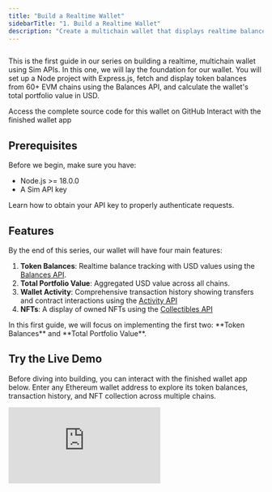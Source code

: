 ```yaml
---
title: "Build a Realtime Wallet"
sidebarTitle: "1. Build a Realtime Wallet"
description: "Create a multichain wallet that displays realtime balances, transactions, and NFTs using Sim APIs and Express.js"
---
```


<Frame caption="The final UI we'll build together in this guide">
  <img
    src="/images/apis/Tokens.webp"
    className="mx-auto"
    style={{ width:"100%" }}
    alt=""
    title=""
  />
</Frame>

This is the first guide in our series on building a realtime, multichain wallet using Sim APIs.
In this one, we will lay the foundation for our wallet.
You will set up a Node project with Express.js, fetch and display token balances from 60\+ EVM chains using the Balances API, and calculate the wallet's total portfolio value in USD.

<Columns cols={2}>
  <Card title="View Source Code" icon="github" href="https://github.com/duneanalytics/sim-guides/tree/main/wallet-ui" horizontal>
    Access the complete source code for this wallet on GitHub
  </Card>
  
  <Card title="Try Live Demo" icon="globe" href="https://sim-guides.vercel.app/?walletAddress=0x48D004a6C175dB331E99BeAf64423b3098357Ae7" horizontal>
    Interact with the finished wallet app
  </Card>
</Columns>

## Prerequisites

Before we begin, make sure you have:

- Node.js \>= 18.0.0
- A Sim API key

<Card title="Get your API Key" icon="key" horizontal href="/#authentication">
  Learn how to obtain your API key to properly authenticate requests.
</Card>

## Features

By the end of this series, our wallet will have four main features:

1. **Token Balances**: Realtime balance tracking with USD values using the [Balances API](/evm/balances).
2. **Total Portfolio Value**: Aggregated USD value across all chains.
3. **Wallet Activity**: Comprehensive transaction history showing transfers and contract interactions using the [Activity API](/evm/activity)
4. **NFTs**: A display of owned NFTs using the [Collectibles API](/evm/collectibles)

<Note>
  In this first guide, we will focus on implementing the first two: **Token Balances** and **Total Portfolio Value**.
</Note>

## Try the Live Demo

Before diving into building, you can interact with the finished wallet app below.
Enter any Ethereum wallet address to explore its token balances, transaction history, and NFT collection across multiple chains.

<iframe 
  src="https://sim-guides.vercel.app/?walletAddress=0x48D004a6C175dB331E99BeAf64423b3098357Ae7" 
  className="w-full rounded-xl border border-gray-200 dark:border-gray-700"
  style={{ height: "800px" }}
  title="Live Wallet Demo"
  frameBorder="0"
  allow="clipboard-write; encrypted-media"
  allowFullScreen
/>

## Project Setup

Let's start by scaffolding our project.
This initial setup will provide a basic Express.js server and frontend templates, allowing us to focus on integrating Sim APIs.

<Steps>
  <Step title="Create Your Project Structure">
    Open your terminal and create a new directory for the project:

    ```bash
    mkdir wallet-ui
    cd wallet-ui
    ```

    Now you are in the `wallet-ui` directory.
    Next, initialize a new Node.js project with npm:

    ```bash
    npm init -y
    npm pkg set type="module"
    ```

    These commands create a `package.json` file with default values and configure it to use ES modules.
    Afterward, install the required packages:

    ```bash
    npm install express ejs dotenv numbro
    ```

    We are using three packages for our wallet:

    - **Express.js**: A popular Node.js web framework for creating our server.
    - **EJS**: A simple templating engine that lets us generate dynamic HTML.
    - **dotenv**: A package to load environment variables from a `.env` file.
    - **numbro**: For formatting numbers and currency.
  </Step>
  <Step title="Configure Environment Variables">
    Create a new `.env` file in your project root:

    ```bash
    touch .env
    ```

    Open the `.env` file in your code editor and add your Sim API key:

    ```plaintext .env
    # Your Sim API key (required)
    SIM_API_KEY=your_api_key_here
    ```

    <Warning>
      Never commit your `.env` file to version control. If you are using Git, add `.env` to your `.gitignore` file.
    </Warning>
  </Step>
  <Step title="Add Starter Code">
    Create the necessary directories for views and public assets:

    ```bash
    mkdir views
    mkdir public
    ```

    `views` will hold our EJS templates, and `public` will serve static assets like CSS.
    Now, create the core files:

    ```bash
    touch server.js
    touch views/wallet.ejs
    touch public/styles.css
    ```

    Populate `server.js` with this basic Express server code:

    ```javascript server.js [expandable]
    import express from 'express';
    import numbro from 'numbro';
    import dotenv from 'dotenv';
    import path from 'path';
    import { fileURLToPath } from 'url';
    
    // Load environment variables
    dotenv.config();
    const SIM_API_KEY = process.env.SIM_API_KEY;
    
    if (!SIM_API_KEY) {
        console.error("FATAL ERROR: SIM_API_KEY is not set in your environment variables.");
        process.exit(1);
    }
    
    // Set up __dirname for ES modules
    const __filename = fileURLToPath(import.meta.url);
    const __dirname = path.dirname(__filename);
    
    // Initialize Express
    const app = express();
    
    // Configure Express settings
    app.set('view engine', 'ejs');
    app.set('views', path.join(__dirname, 'views'));
    app.use(express.static(path.join(__dirname, 'public')));
    
    // Add our home route
    app.get('/', async (req, res) => {
        const { 
            walletAddress = '',
            tab = 'tokens' // Default to tokens tab
        } = req.query;
    
        let tokens = [];
        let totalWalletUSDValue = 0;
        let activities = []; // For Guide 2
        let collectibles = []; // For Guide 3
    
        // In later steps, these arrays will be populated with API data.
        res.render('wallet', {
            walletAddress: walletAddress,
            currentTab: tab,
            totalWalletUSDValue: '$0.00', // Will be calculated later in this guide.
            tokens: tokens,
            activities: activities,
            collectibles: collectibles
        });
    });
    
    // Start the server
    app.listen(3001, () => {
        console.log(`Server running at http://localhost:3001`);
    });
    ```

    Add the initial frontend template to `views/wallet.ejs`:

    ```ejs views/wallet.ejs [expandable]
    <!DOCTYPE html>
    <html lang="en">
    <head>
        <meta charset="UTF-8">
        <meta name="viewport" content="width=device-width, initial-scale=1.0">
        <meta name="description" content="Sim APIs Wallet UI - A simple and elegant wallet interface for viewing crypto assets and transactions">
        <meta name="theme-color" content="#0b0e1f">
        <title>Sim APIs Wallet UI</title>
        <link rel="preconnect" href="https://fonts.googleapis.com">
        <link rel="preconnect" href="https://fonts.gstatic.com" crossorigin>
        <link href="https://fonts.googleapis.com/css2?family=IBM+Plex+Mono:wght@400;500;700&family=IBM+Plex+Sans:wght@400;500;600;700&display=swap" rel="stylesheet">
        <link rel="stylesheet" href="/styles.css">
    </head>
    <body>
    <div class="mobile-container">
        <header class="app-header">
            <div class="profile-pic-placeholder"></div>
            <div class="header-title">Wallet</div>
            <div class="settings-icon"></div>
        </header>
    
        <section class="total-balance-section">
            <p class="total-balance-amount"><%= totalWalletUSDValue %></p>
            <p class="total-balance-label js-wallet-address-display"><%= walletAddress || 'Enter wallet address...' %></p>
        </section>
    
        <nav class="tabs">
            <button class="tab-button <%= currentTab === 'tokens' ? 'active' : '' %>" data-tab="tokens">Tokens</button>
            <button class="tab-button <%= currentTab === 'activity' ? 'active' : '' %>" data-tab="activity">Activity</button>
            <button class="tab-button <%= currentTab === 'collectibles' ? 'active' : '' %>" data-tab="collectibles">Collectibles</button>
        </nav>
    
        <main class="tab-content">
            <!-- Tokens Tab Pane -->
            <div id="tokens" class="tab-pane <%= currentTab === 'tokens' ? 'active' : '' %>">
                <% if (tokens && tokens.length > 0) { %>
                    <% tokens.forEach(token => { %>
                        <div class="list-item">
                            <% if (token.token_metadata && token.token_metadata.logo) { %>
                                <img src="<%= token.token_metadata.logo %>" alt="<%= token.symbol || 'Token' %> Logo" class="item-icon-placeholder" style="object-fit: contain; padding: 6px;">
                            <% } else { %>
                                <div class="item-icon-placeholder"><%= token.symbol ? token.symbol.substring(0, 4) : '?' %></div>
                            <% } %>
                            <div class="item-info">
                                <% if (token.token_metadata && token.token_metadata.url) { %>
                                    <p class="item-name"><a href="<%= token.token_metadata.url %>" target="_blank" style="color: inherit; text-decoration: none;"><%= token.name || token.symbol %></a></p>
                                <% } else { %>
                                    <p class="item-name"><%= token.name || token.symbol %></p>
                                <% } %>
                            </div>
                            <div class="item-value-right">
                                <p class="item-usd-value">
                                    <strong>
                                        <%= token.valueUSDFormatted || (token.value_usd != null ? token.value_usd : 'N/A') %>
                                    </strong>
                                </p>
                                <p class="item-sub-info">
                                    <%= token.amountFormatted || token.amount %> <%= token.symbol %>
                                </p>
                            </div>
                        </div>
                    <% }); %>
                <% } else if (walletAddress) { %>
                    <p style="text-align: center; padding-top: 30px; color: var(--color-text-muted);">No tokens found for this wallet.</p>
                <% } else { %>
                    <p style="text-align: center; padding-top: 30px; color: var(--color-text-muted);">Enter a wallet address above to see token balances.</p>
                <% } %>
            </div>
    
           <!-- Activity Tab Pane (for Guide 2) -->
            <div id="activity" class="tab-pane <%= currentTab === 'activity' ? 'active' : '' %>">
                <p style="font-family: var(--font-primary); text-align: center; padding-top: 30px; color: var(--color-text-muted);">Activity feature will be added in the next guide.</p>
            </div>
    
            <!-- Collectibles Tab Pane (for Guide 3) -->
            <div id="collectibles" class="tab-pane <%= currentTab === 'collectibles' ? 'active' : '' %>">
                <p style="font-family: var(--font-primary); text-align: center; padding-top: 30px; color: var(--color-text-muted);">Collectibles feature will be added in a future guide.</p>
            </div>
        </main>
    </div>
    
    <script>
        const tabButtons = document.querySelectorAll('.tab-button');
        const tabPanes = document.querySelectorAll('.tab-pane');
        const walletAddressDisplay = document.querySelector(".js-wallet-address-display");
    
        tabButtons.forEach(button => {
            button.addEventListener('click', () => {
                const tab = button.dataset.tab;
                const currentWalletAddress = new URLSearchParams(window.location.search).get('walletAddress');
                if (currentWalletAddress) {
                    window.location.search = `?walletAddress=${currentWalletAddress}&tab=${tab}`;
                } else {
                    // If no wallet address, just switch tab visually without reload, or prompt
                    tabButtons.forEach(btn => btn.classList.remove('active'));
                    tabPanes.forEach(pane => pane.classList.remove('active'));
                    button.classList.add('active');
                    document.getElementById(tab).classList.add('active');
                }
            });
        });
    
        walletAddressDisplay.addEventListener('click', () => {
            let newWalletAddress = prompt("Enter wallet address:", new URLSearchParams(window.location.search).get('walletAddress') || '');
            if (newWalletAddress !== null && newWalletAddress.trim() !== "") {
                 const currentTab = new URLSearchParams(window.location.search).get('tab') || 'tokens';
                 window.location.search = `?walletAddress=${newWalletAddress.trim()}&tab=${currentTab}`;
            } else if (newWalletAddress !== null) { // Empty input, clear address
                 const currentTab = new URLSearchParams(window.location.search).get('tab') || 'tokens';
                 window.location.search = `?tab=${currentTab}`;
            }
        });
    
        // Set active tab based on URL param on page load
        document.addEventListener('DOMContentLoaded', () => {
            const params = new URLSearchParams(window.location.search);
            const tab = params.get('tab') || 'tokens';
            
            tabButtons.forEach(btn => btn.classList.remove('active'));
            tabPanes.forEach(pane => pane.classList.remove('active'));
    
            const activeButton = document.querySelector(`.tab-button[data-tab="${tab}"]`);
            const activePane = document.getElementById(tab);
    
            if (activeButton) activeButton.classList.add('active');
            if (activePane) activePane.classList.add('active');
        });
    </script>
    </body>
    </html>
    ```

    Add basic styles to `public/styles.css`:

    ```css public/styles.css [expandable]
:root {
    --font-primary: 'IBM Plex Sans', sans-serif;
    --font-mono: 'IBM Plex Mono', monospace;
    
    --color-bg-deep: #e1e2f9;
    --color-bg-container: #141829;
    --color-border-primary: #2c3040;
    --color-border-secondary: #222636;
    --color-text-primary: #ffffff;
    --color-text-secondary: #e0e0e0;
    --color-text-muted: #a0a3b1;
    --color-text-subtle: #808391;
    --color-accent-green: #50e3c2;
    --color-accent-purple: #7e87ef;
    --color-accent-red: #ff7875;
    --color-placeholder-bg: #3a3f58;
    }
    
    body {
    font-family: var(--font-primary);
    background-color: var(--color-bg-deep);
    color: var(--color-text-secondary);
    margin: 0;
    padding: 0;
    display: flex;
    justify-content: center;
    align-items: center;
    min-height: 100vh;
    padding-top: 0;
    padding-bottom: 0;
    height: 100vh;
    }
    
    .mobile-container {
    width: 100%;
    max-width: 420px;
    height: 90vh;
    max-height: 800px;
    min-height: 600px;
    background-color: var(--color-bg-container);
    border-radius: 20px;
    display: flex;
    flex-direction: column;
    overflow: hidden;
    align-self: center;
    box-shadow: 0 8px 32px rgba(20, 24, 41, 0.18), 0 1.5px 6px rgba(20, 24, 41, 0.10);
    }
    
    /* Header Styles */
    .app-header {
    display: flex;
    justify-content: space-between;
    align-items: center;
    padding: 20px;
    border-bottom: 1px solid var(--color-border-primary);
    flex-shrink: 0;
    }
    
    .profile-pic-placeholder {
    width: 36px;
    height: 36px;
    background-color: var(--color-placeholder-bg);
    border-radius: 50%;
    }
    
    .header-title {
    font-family: var(--font-primary);
    font-size: 1.4em;
    font-weight: 600; /* IBM Plex Sans SemiBold */
    color: var(--color-text-primary);
    }
    
    .settings-icon {
    width: 22px;
    height: 22px;
    background-image: url("data:image/svg+xml,%3Csvg xmlns='http://www.w3.org/2000/svg' viewBox='0 0 24 24' fill='%23e0e0e0'%3E%3Cpath d='M19.43 12.98c.04-.32.07-.64.07-.98s-.03-.66-.07-.98l2.11-1.65c.19-.15.24-.42.12-.64l-2-3.46c-.12-.22-.39-.3-.61-.22l-2.49 1c-.52-.4-1.08-.73-1.69-.98l-.38-2.65C14.46 2.18 14.25 2 14 2h-4c-.25 0-.46.18-.49.42l-.38 2.65c-.61.25-1.17.59-1.69.98l-2.49-1c-.23-.09-.49 0-.61.22l-2 3.46c-.13.22-.07.49.12.64l2.11 1.65c-.04.32-.07.65-.07.98s.03.66.07.98l-2.11 1.65c-.19.15-.24.42-.12-.64l2 3.46c.12.22.39.3.61.22l2.49-1c.52.4 1.08.73 1.69.98l.38 2.65c.03.24.24.42.49.42h4c.25 0 .46-.18.49.42l.38-2.65c.61-.25 1.17-.59 1.69-.98l2.49 1c.23.09.49 0 .61-.22l2-3.46c.12-.22.07-.49-.12-.64l-2.11-1.65zM12 15.5c-1.93 0-3.5-1.57-3.5-3.5s1.57-3.5 3.5-3.5 3.5 1.57 3.5 3.5-1.57 3.5-3.5 3.5z'/%3E%3C/svg%3E");
    background-repeat: no-repeat;
    background-size: contain;
    cursor: pointer;
    opacity: 0.8;
    }
    
    /* Total Balance Section */
    .total-balance-section {
    padding: 25px 20px;
    text-align: center;
    border-bottom: 1px solid var(--color-border-primary);
    flex-shrink: 0;
    }
    
    .total-balance-amount {
    font-family: var(--font-mono); /* Mono for large number */
    font-size: 2.3em;
    font-weight: 700;
    margin: 0;
    color: var(--color-accent-green);
    }
    .total-balance-label {
    font-family: var(--font-primary);
    font-size: 0.85em;
    color: var(--color-text-muted);
    margin-top: 2px;
    cursor: pointer; /* Make it look clickable */
    }
    .total-balance-label:hover {
        color: var(--color-text-primary);
    }
    
    /* Tabs Section */
    .tabs {
    display: flex;
    border-bottom: 1px solid var(--color-border-primary);
    flex-shrink: 0;
    position: relative;
    z-index: 1;
    }
    
    .tab-button {
    font-family: var(--font-primary);
    flex-grow: 1;
    padding: 14px;
    text-align: center;
    cursor: pointer;
    background-color: transparent;
    border: none;
    color: var(--color-text-muted);
    font-size: 0.95em;
    font-weight: 500; /* IBM Plex Sans Medium */
    border-bottom: 3px solid transparent;
    transition: color 0.2s ease, border-bottom-color 0.2s ease;
    }
    .tab-button:hover {
    color: var(--color-text-primary);
    }
    .tab-button.active {
    color: var(--color-text-primary);
    border-bottom: 3px solid var(--color-accent-purple);
    }
    
    .tab-content {
    padding: 0px 20px 20px 20px;
    flex-grow: 1;
    min-height: 0;
    max-height: calc(100vh - 220px);
    overflow-y: auto;
    }
    .tab-pane { display: none; }
    .tab-pane.active { display: block; }
    
    /* Tokens Tab & Activity Tab Styles */
    .list-item {
    display: flex;
    align-items: center;
    padding: 16px 0;
    border-bottom: 1px solid var(--color-border-secondary);
    }
    .list-item:last-child { border-bottom: none; }
    
    .item-icon-placeholder {
    width: 38px;
    height: 38px;
    background-color: #2c3040; /* Using a specific color, not var for contrast */
    border-radius: 50%;
    margin-right: 15px;
    display: flex;
    justify-content: center;
    align-items: center;
    font-family: var(--font-mono); /* Mono for symbols like ETH */
    font-weight: 500;
    font-size: 0.9em;
    color: #c0c3d1; /* Using specific color */
    flex-shrink: 0;
    overflow: hidden; /* Prevents text overflow if symbol is too long */
    }
    
    .item-info {
    flex-grow: 1;
    min-width: 0; /* Prevents text overflow issues in flex children */
    }
    .item-name { /* Token Name, Activity Type like "Received", "Sent" */
    font-family: var(--font-primary);
    font-size: 1.05em;
    font-weight: 500; /* IBM Plex Sans Medium */
    margin: 0 0 3px 0;
    color: var(--color-text-primary);
    white-space: nowrap;
    overflow: hidden;
    text-overflow: ellipsis;
    }
    .item-sub-info { /* "1.2345 ETH on Ethereum", "Price: $800.00" */
    font-family: var(--font-primary); /* Sans for descriptive part */
    font-size: 0.85em;
    color: var(--color-text-muted);
    margin: 0;
    white-space: nowrap;
    overflow: hidden;
    text-overflow: ellipsis;
    }
    .item-sub-info .mono { /* Span class for monospaced parts within sub-info */
    font-family: var(--font-mono);
    }
    
    .item-value-right {
    text-align: right;
    flex-shrink: 0;
    padding-left: 10px;
    }
    .item-usd-value { /* USD value of holding */
    font-family: var(--font-mono); /* Mono for numerical USD value */
    font-size: 1.05em;
    font-weight: 500;
    margin: 0 0 3px 0;
    color: var(--color-text-primary);
    }
    
    /* Activity Tab Specifics */
    .activity-direction { /* "Received ETH", "Sent USDC" */
    font-family: var(--font-primary);
    font-size: 1.05em;
    font-weight: 500; /* IBM Plex Sans Medium */
    margin: 0 0 3px 0;
    }
    .activity-direction.sent { color: var(--color-accent-red); }
    .activity-direction.receive { color: var(--color-accent-green); } /* Ensure class name consistency with JS */
    
    
    .activity-address, .activity-timestamp {
    font-family: var(--font-primary); /* Sans for "From:", "To:" */
    font-size: 0.8em;
    color: var(--color-text-subtle);
    margin: 0;
    }
    .activity-address .mono, .activity-timestamp .mono { /* For address itself and timestamp value */
     font-family: var(--font-mono);
    }
    .activity-amount-right { /* "+0.5 ETH" */
    font-family: var(--font-mono); /* Mono for amount + symbol */
    font-size: 1.05em;
    font-weight: 500;
    }
    .activity-amount-right.sent { color: var(--color-accent-red); }
    .activity-amount-right.receive { color: var(--color-accent-green); }
    
    /* NFT Grid Container */
    .collectibles-grid {
        display: grid;
        grid-template-columns: repeat(1, 1fr);
        gap: 1rem;
        padding-top: 20px;
        width: 100%;
    }
    
    /* NFT Item Container */
    .collectible-item-link {
        text-decoration: none;
        color: inherit;
        display: block;
        transition: transform 0.2s ease;
    }
    
    .collectible-item-link:hover {
        transform: translateY(-2px);
    }
    
    .collectible-item {
        position: relative;
        border-radius: 12px;
        overflow: hidden;
        background: var(--color-bg-container);
        border: 1px solid var(--color-border-secondary);
        box-shadow: 0 2px 8px rgba(0, 0, 0, 0.1);
    }
    
    /* Image Container */
    .collectible-image-container {
        position: relative;
        width: 100%;
        padding-bottom: 100%; /* Creates a square aspect ratio */
        background: var(--color-placeholder-bg);
    }
    
    .collectible-image {
        position: absolute;
        top: 0;
        left: 0;
        width: 100%;
        height: 100%;
        object-fit: cover;
    }
    
    /* Image Placeholder */
    .collectible-image-placeholder {
        position: absolute;
        top: 0;
        left: 0;
        width: 100%;
        height: 100%;
        display: flex;
        align-items: center;
        justify-content: center;
        background: linear-gradient(135deg, #667eea 0%, #764ba2 100%);
        color: white;
        font-family: var(--font-primary);
        font-weight: 600;
        font-size: 0.875rem;
    }
    
    /* NFT Info Container - Static (always visible) */
    .collectible-info-static {
        padding: 0.75rem;
        background: var(--color-bg-container);
        border-top: 1px solid var(--color-border-secondary);
    }
    
    /* NFT Info Container - Hover (keep for backwards compatibility but not used) */
    .collectible-info {
        position: absolute;
        bottom: 0;
        left: 0;
        right: 0;
        padding: 0.75rem;
        background: linear-gradient(transparent, rgba(0, 0, 0, 0.85));
        color: white;
        opacity: 0;
        transition: opacity 0.3s ease;
    }
    
    .collectible-item-link:hover .collectible-info {
        opacity: 1;
    }
    
    /* NFT Text Styles */
    .collectible-name {
        font-family: var(--font-primary);
        font-size: 0.9rem;
        font-weight: 600;
        margin-bottom: 0.25rem;
        white-space: nowrap;
        overflow: hidden;
        text-overflow: ellipsis;
        color: var(--color-text-primary);
    }
    
    .collectible-collection {
        font-family: var(--font-mono);
        font-size: 0.8rem;
        margin-bottom: 0;
        opacity: 0.9;
        white-space: nowrap;
        overflow: hidden;
        text-overflow: ellipsis;
        color: var(--color-text-muted);
    }
    
    .collectible-chain {
        font-family: var(--font-primary);
        font-size: 0.7rem;
        opacity: 0.8;
        color: white;
    }
    ```
  </Step>
  <Step title="Verify Project Structure">
    Run `ls` in your terminal. Your project directory `wallet-ui/` should now contain:

    ```bash
    wallet-ui/
    ├── server.js             # Main application file with Express server
    ├── views/                # Directory for EJS templates
    │   └── wallet.ejs        # Main wallet UI template
    ├── public/               # Directory for static assets
    │   └── styles.css        # CSS styling for the wallet UI
    ├── package.json          # Project configuration
    ├── package-lock.json     # Dependency lock file (if `npm install` was run)
    ├── node_modules/         # Installed packages (if `npm install` was run)
    └── .env                  # Your environment variables
    ```
  </Step>
</Steps>

Run `node server.js` in the terminal to start the server.
Visit `http://localhost:3001` to see the blank wallet.

<Frame caption="Our scaffolded wallet UI without any data.">
  ![](/images/wallet-ui/wallet-balances-blank.png)
</Frame>

<Warning>
  If you encounter errors, ensure your `.env` file contains the correct `SIM_API_KEY` and that it is loaded correctly.
  Also, verify the `walletAddress` in the URL is a valid EVM wallet address.
  Check your terminal for any error messages from `server.js`.
</Warning>

Now, let's integrate the Sim API to fetch real data.

## Fetch and Show Token Balances

We will use the [Balances API](/evm/balances) to get realtime token balances for a given wallet address.
This endpoint provides comprehensive details about native and ERC20 tokens, including metadata and USD values across more than 60\+ EVM chains.

First, let's create an async function in `server.js` to fetch these balances. Add this function before your `app.get('/')` route handler:

```javascript server.js (getWalletBalances) {7,9,14,28}
async function getWalletBalances(walletAddress) {
    if (!walletAddress) return []; // Return empty if no address

    // Construct the query parameters
    // metadata=url,logo fetches token URLs and logo images
    const queryParams = `metadata=url,logo`;

    const url = `https://api.sim.dune.com/v1/evm/balances/${walletAddress}?${queryParams}`;

    try {
        const response = await fetch(url, {
            headers: {
                'X-Sim-Api-Key': SIM_API_KEY, // Your API key from .env
                'Content-Type': 'application/json'
            }
        });

        if (!response.ok) {
            const errorBody = await response.text();
            console.error(`API request failed with status ${response.status}: ${response.statusText}`, errorBody);
            throw new Error(`API request failed: ${response.statusText}`);
        }

        const data = await response.json();

        // The API returns JSON with a "balances" key. We return that directly.
        return data.balances;

    } catch (error) {
        console.error("Error fetching wallet balances:", error.message);
        return []; // Return empty array on error
    }
}
```

This function creates the API request using Node's `fetch`.
It includes your `SIM_API_KEY` in the headers and sends a GET request to the `/v1/evm/balances/{address}` endpoint.

The Balances API gives you access to various [_URL query parameters_](/evm/balances#parameter-uri) that you can include to modify the response.
We have included `metadata=url,logo` to include a token's URL and logo.

Next, modify your `app.get('/')` route handler in `server.js` to call `getWalletBalances` and pass the fetched tokens to your template:

```javascript server.js {13}
app.get('/', async (req, res) => {
    const { 
        walletAddress = '',
        tab = 'tokens'
    } = req.query;

    let tokens = [];
    let totalWalletUSDValue = 0;
    let errorMessage = null;

    if (walletAddress) {
        try {
            tokens = await getWalletBalances(walletAddress);
        } catch (error) {
            console.error("Error in route handler:", error);
            errorMessage = "Failed to fetch wallet data. Please try again.";
            // tokens will remain empty, totalWalletUSDValue will be 0
        }
    }

    res.render('wallet', {
        walletAddress: walletAddress,
        currentTab: tab,
        totalWalletUSDValue: `$0.00`, // We'll calculate this in the next section
        tokens: tokens,
        activities: [], // Placeholder for Guide 2
        collectibles: [], // Placeholder for Guide 3
        errorMessage: errorMessage
    });
});
```

We've updated the route to:

1. Call `getWalletBalances` if a `walletAddress` is provided.
2. Pass the retrieved `balances` to the `wallet.ejs` template.

The `views/wallet.ejs` file you created earlier is already set up to display these tokens.
Restart your server with `node server.js` and refresh your browser, providing a `walletAddress` in the URL.
For example: [`http://localhost:3001/?walletAddress=0xd8da6bf26964af9d7eed9e03e53415d37aa96045`](http://localhost:3001/?walletAddress=0xd8da6bf26964af9d7eed9e03e53415d37aa96045)

You should now see the wallet populated with token balances, logos, prices for each token, and how much of that token the wallet holds.

<Frame caption="Wallet displaying token balances (in wei) with logos and prices.">
  <img
    src="/images/wallet-ui/wallet-balances-without-formatting.png"
    className="mx-auto"
    style={{ width:"100%" }}
  />
</Frame>

## Format Balances

The Balances API returns token amounts in their smallest denomination. This will be in wei for ETH-like tokens.
To display these amounts in a user-friendly way, like `1.23` ETH instead of `1230000000000000000` wei, we need to adjust the amount using the token's `decimals` property, which is also returned from the Balances API.
We can add a new property, `balanceFormatted`, to each token object.

Modify your `getWalletBalances` function in `server.js` as follows. The main change is mapping over `data.balances` to add the `balanceFormatted` property:

```javascript server.js (getWalletBalances with formatting) {24, 25, 26, 27, 28, 29, 30, 31, 32, 33, 34, 35, 36, 37, 38}
async function getWalletBalances(walletAddress) {
    if (!walletAddress) return []; 

    const queryParams = `metadata=url,logo`;
    const url = `https://api.sim.dune.com/v1/evm/balances/${walletAddress}?${queryParams}`;

    try {
        const response = await fetch(url, {
            headers: {
                'X-Sim-Api-Key': SIM_API_KEY,
                'Content-Type': 'application/json'
            }
        });

        if (!response.ok) {
            const errorBody = await response.text();
            console.error(`API request failed with status ${response.status}: ${response.statusText}`, errorBody);
            throw new Error(`API request failed: ${response.statusText}`);
        }

        const data = await response.json();
        
        // Return formatted values and amounts
        return (data.balances || []).map(token => {
            // 1. Calculate human-readable token amount
            const numericAmount = parseFloat(token.amount) / Math.pow(10, parseInt(token.decimals));
            // 2. Get numeric USD value
            const numericValueUSD = parseFloat(token.value_usd);
            // 3. Format using numbro
            const valueUSDFormatted = numbro(numericValueUSD).format('$0,0.00');
            const amountFormatted = numbro(numericAmount).format('0,0.[00]A');

            return {
                ...token,
                valueUSDFormatted,
                amountFormatted
            };
        }).filter(token => token.symbol !== 'RTFKT'); // Removing Spam Tokens. Add more if you like.

    } catch (error) {
        console.error("Error fetching wallet balances:", error.message);
        return []; 
    }
}
```

Now, each token object returned by `getWalletBalances` will include a `balanceFormatted` string, which our EJS template (`views/wallet.ejs`) already uses: `<%= token.balanceFormatted || token.amount %>`.

Restart the server and refresh the browser. You will now see formatted balances.

<Frame caption="Wallet displaying properly formatted token balances with logos.">
  <img
    src="/images/wallet-ui/wallet-balances-formatted.png"
    className="mx-auto"
    style={{ width:"100%" }}
  />
</Frame>

## Calculate Total Portfolio Value

The wallet's total value at the top of the UI still says `$0.00`.
Let's calculate the total USD value of the wallet and properly show it.

The Balances API provides a `value_usd` field with each token.
This field represents the total U.S. dollar value of the wallet's entire holding for that specific token.

Let's modify the `app.get('/')` route handler to iterate through the fetched tokens and sum their individual `value_usd` to calculate the `totalWalletUSDValue`.

```javascript server.js (app.get('/') with total value calculation) {16, 17, 18, 19, 20, 21, 22, 23, 24, 25, 37}
app.get('/', async (req, res) => {
    const { 
        walletAddress = '',
        tab = 'tokens'
    } = req.query;

    let tokens = [];
    let totalWalletUSDValue = 0; // Will be updated
    let errorMessage = null;

    if (walletAddress) {
        try {
            tokens = await getWalletBalances(walletAddress);

            // Calculate the total USD value from the fetched tokens
            if (tokens && tokens.length > 0) {
                tokens.forEach(token => {
                    let individualValue = parseFloat(token.value_usd);
                    if (!isNaN(individualValue)) {
                        totalWalletUSDValue += individualValue;
                    }
                });
            }
            
            totalWalletUSDValue = numbro(totalWalletUSDValue).format('$0,0.00');

        } catch (error) {
            console.error("Error in route handler:", error);
            errorMessage = "Failed to fetch wallet data. Please try again.";
            // tokens will remain empty, totalWalletUSDValue will be 0
        }
    }

    res.render('wallet', {
        walletAddress: walletAddress,
        currentTab: tab,
        totalWalletUSDValue: totalWalletUSDValue, // Pass the calculated total
        tokens: tokens,
        activities: [], // Placeholder for Guide 2
        collectibles: [], // Placeholder for Guide 3
        errorMessage: errorMessage
    });
});
```

We use the `reduce` method to iterate over the `tokens` array.
For each `token`, we access its `value_usd` property, parse it as a float, and add it to the running `sum`.
The calculated `totalWalletUSDValue` is then formatted to two decimal places and passed to the template.

The `views/wallet.ejs` template already has `<p class="total-balance-amount"><%= totalWalletUSDValue %></p>`, so it will display the calculated total correctly.

Restart your server and refresh the browser page with a wallet address.
You should now see the total wallet value at the top of the UI accurately reflecting the sum of all token balance USD values.

<Frame caption="Wallet showing the correctly calculated total USD value.">
  <img
    src="/images/wallet-ui/wallet-balances-total-wallet-value.png"
    className="mx-auto"
    style={{ width:"100%" }}
  />
</Frame>

## Add Historical Price Tracking

Now let's improve the wallet by showing price movement over time. Historical price context helps users understand how their tokens are gaining or losing value. The [Balances API](/evm/balances) can return historical price points when you include the `historical_prices` query parameter, which lets you display price changes for any hour offset from 1 to 24 hours ago.

<Frame caption="Token balances with twenty four hour price change indicators showing gains and losses.">
  <img
    src="/images/wallet-ui/wallet-historical-prices.png"
    className="mx-auto"
    style={{ width:"100%" }}
    alt=""
    title=""
  />
</Frame>

<Note>
  To learn more about historical prices, visit the [historical prices section](/evm/balances#historical-prices) in the Balances API documentation.
</Note>

### Understanding historical price data

When you pass the `historical_prices` query parameter, the API accepts a comma separated list of hour offsets such as `1,6,24`. Each token in the response will then include a `historical_prices` array. Each entry contains an `offset_hours` value that indicates how many hours ago the price was recorded and a `price_usd` value that represents the token price at that time.

### Create price utilities

Add a small utility module to calculate percentage changes and format them for display. Create `utils/prices.js` and include the following code.

```javascript utils/prices.js
export const pct = (curr, past) =>
    curr == null || past == null || past === 0 ? null : ((curr - past) / past) * 100;

export const priceAt = (hist, h) =>
    Array.isArray(hist) ? (hist.find(p => p && p.offset_hours === h)?.price_usd) : undefined;

export const change1h = (price, hist) => pct(price, priceAt(hist, 1));
export const change6h = (price, hist) => pct(price, priceAt(hist, 6));
export const change24h = (price, hist) => pct(price, priceAt(hist, 24));

export const formatSignedPercent = (x) =>
    x == null ? '—' : `${x >= 0 ? '+' : ''}${x.toFixed(2)}%`;
```

These utility functions are necessary because the API returns only raw prices at specific times. You need these utilities to convert the price differences into percentage changes for display.

### Request historical prices in your balances call

Update `getWalletBalances` to optionally include historical prices. Only request this data when viewing the tokens tab to keep responses fast.

```javascript server.js (getWalletBalances with historical prices) [expandable] {5,9,16,17,18,19,20,21,22,23,24}
/**
 * Fetch wallet balances. Optionally include historical prices for deltas.
 * @param {string} walletAddress
 * @param {{ includeHistoricalPrices?: boolean }} [options]
 */
async function getWalletBalances(walletAddress, options = {}) {
    const { includeHistoricalPrices = false } = options;
    if (!walletAddress) return [];

    // Construct the query parameters
    // metadata=url,logo fetches token URLs and logo images
    // exclude_spam_tokens filters out known spam tokens
    const baseParams = new URLSearchParams({
        'metadata': 'url,logo'
    });
    if (includeHistoricalPrices) {
        baseParams.set('historical_prices', '1,6,24');
    }
    const queryParams = `${baseParams.toString()}&exclude_spam_tokens`;

    const url = `https://api.sim.dune.com/v1/evm/balances/${walletAddress}?${queryParams}`;

    try {
        const response = await fetch(url, {
            headers: {
                'X-Sim-Api-Key': SIM_API_KEY,
                'Content-Type': 'application/json'
            }
        });

        if (!response.ok) {
            const errorBody = await response.text();
            console.error(`API request failed with status ${response.status}: ${response.statusText}`, errorBody);
            throw new Error(`API request failed: ${response.statusText}`);
        }

        const data = await response.json();
        return (data.balances || []).map(token => {
            const numericAmount = parseFloat(token.amount) / Math.pow(10, parseInt(token.decimals));
            const numericValueUSD = parseFloat(token.value_usd);
            const valueUSDFormatted = numbro(numericValueUSD).format('$0,0.00');
            const amountFormatted = numbro(numericAmount).format('0,0.[00]A');

            return {
                ...token,
                valueUSDFormatted,
                amountFormatted
            };
        }).filter(token => token.symbol !== 'RTFKT');

    } catch (error) {
        console.error("Error fetching wallet balances:", error.message);
        return [];
    }
}
```

This change adds an optional `includeHistoricalPrices` parameter, conditionally appends `historical_prices=1,6,24` to the request, and preserves the existing formatting behavior.

### Make price utilities available to the template

Import the utilities in `server.js`, request historical prices when the tokens tab is active, and pass the helpers into the template render context.

```javascript server.js (imports and route updates) [expandable] {4,18,30,49}
import express from 'express';
import numbro from 'numbro';
import dotenv from 'dotenv';
import * as priceUtils from './utils/prices.js';
import path from 'path';
import { fileURLToPath } from 'url';

// ... existing setup code ...

app.get('/', async (req, res) => {
    const { 
        walletAddress = '',
        tab = 'tokens'
    } = req.query;

    let tokens = [];
    let totalWalletUSDValue = 0;
    let errorMessage = null;

    if (walletAddress) {
        try {
            const includeHistorical = tab === 'tokens';
            tokens = await getWalletBalances(walletAddress, { includeHistoricalPrices: includeHistorical });

            if (tokens && tokens.length > 0) {
                tokens.forEach(token => {
                    const individualValue = parseFloat(token.value_usd);
                    if (!isNaN(individualValue)) {
                        totalWalletUSDValue += individualValue;
                    }
                });
            }
            totalWalletUSDValue = numbro(totalWalletUSDValue).format('$0,0.00');

        } catch (error) {
            console.error("Error in route handler:", error);
            errorMessage = "Failed to fetch wallet data. Please try again.";
        }
    }

    res.render('wallet', {
        walletAddress: walletAddress,
        currentTab: tab,
        totalWalletUSDValue: totalWalletUSDValue,
        tokens: tokens,
        activities: [],
        collectibles: [],
        errorMessage: errorMessage,
        priceUtils
    });
});
```

### Show twenty four hour change in the UI

Add a compact badge below the amount display for each token. Insert this snippet in `views/wallet.ejs` within the tokens list item, after the amount text.

```ejs views/wallet.ejs (price change badges)
<% if (typeof token.price_usd === 'number' && Array.isArray(token.historical_prices)) { %>
    <%
        const d24 = priceUtils.change24h(token.price_usd, token.historical_prices);
        const d24Text = priceUtils.formatSignedPercent(d24);
        const badgeClass = d24 == null ? 'neutral' : (d24 >= 0 ? 'pos' : 'neg');
    %>
    <% if (d24 != null) { %>
        <div class="price-delta-badges">
            <span class="delta-badge <%= badgeClass %>"><%= d24Text %> 24h</span>
        </div>
    <% } %>
<% } %>
```

### Style the badges

Add these styles to `public/styles.css` so the badges match the existing design system.

```css public/styles.css (price change styles) [expandable]
.price-delta-badges {
    display: flex;
    gap: 6px;
    justify-content: flex-end;
    margin-top: 4px;
}

.delta-badge {
    font-family: var(--font-mono);
    font-size: 0.75em;
    padding: 2px 6px;
    border-radius: 999px;
    border: 1px solid var(--color-border-secondary);
    background: rgba(255,255,255,0.03);
    color: var(--color-text-muted);
}

.delta-badge.pos { 
    color: var(--color-accent-green); 
    border-color: rgba(80, 227, 194, 0.5); 
}

.delta-badge.neg { 
    color: var(--color-accent-red); 
    border-color: rgba(255, 120, 117, 0.5); 
}

.delta-badge.neutral { 
    color: var(--color-text-muted); 
}
```

<Warning>
  Historical prices are not available for every token. If the API does not return historical data for a token, the badge will not appear and the layout remains consistent.
</Warning>

## Conclusion

You have successfully set up the basic structure of your multichain wallet and integrated Sim APIs `Balances API` endpoint to display realtime token balances and total portfolio value.
In the next guide, [Add Account Activity](/evm/add-account-activity), we will enhance this wallet by adding a transaction history feature in the UI using the [Activity API](/evm/activity).
